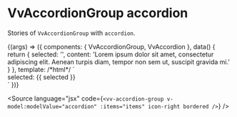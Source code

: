 
<Meta title="Components/AccordionGroup/Props/accordion" />

# VvAccordionGroup accordion

Stories of `VvAccordionGroup` with `accordion`.

<Canvas>
	<Story name="accordion">
		{(args) => ({
			components: { VvAccordionGroup, VvAccordion },
			data() {
				return {
					selected: '',
					content:
						'Lorem ipsum dolor sit amet, consectetur adipiscing elit. Aenean turpis diam, tempor non sem ut, suscipit gravida mi.'
				}
			},
			template:
				/*html*/
				`<div class="flex">
					<div class="w-1/2">
						<vv-accordion-group v-model:modelValue="selected" icon-right bordered accordion>
							<vv-accordion name="accordion 1" title="Details 1" :content="content" />
							<vv-accordion name="accordion 2" title="Details 2" :content="content" />
							<vv-accordion name="accordion 3" title="Details 3" :content="content" />
						</vv-accordion-group>
					</div>
					<div v-if="selected" class="w-1/2 flex justify-end">
						selected: {{ selected }}
					</div>
				</div>`
		})}
	</Story>
</Canvas>

<Source
	language="jsx"
	code={`<vv-accordion-group v-model:modelValue="accordion" :items="items" icon-right bordered />`}
/>
